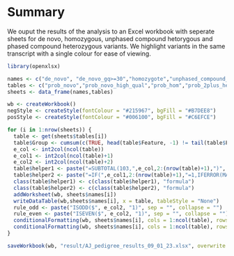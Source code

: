 # Summary

We ouput the results of the analysis to an Excel workbook with seperate sheets for de novo, homozygous, unphased compound hetorygous and phased compound heterozygous variants. We highlight variants in the same transcript with a single colour for ease of viewing.

```r
library(openxlsx)

names <- c("de_novo", "de_novo_gq>=30","homozygote","unphased_compound_heterozygote","phased_compound_heterozygote","chrX","ukpanelapp_green","aupanelapp","all_variants")
tables <- c("prob_novo","prob_novo_high_qual","prob_hom","prob_2plus_het2","prob_comp_het2","prob_X","refseq_green","refseq_au","refseq5")
sheets <- data_frame(names,tables)

wb <- createWorkbook()
negStyle <- createStyle(fontColour = "#215967", bgFill = "#B7DEE8")
posStyle <- createStyle(fontColour = "#006100", bgFill = "#C6EFCE")

for (i in 1:nrow(sheets)) {
  table <- get(sheets$tables[i])
  table$Group <- cumsum(c(TRUE, head(table$Feature, -1) != tail(table$Feature, -1)))
  e_col <- int2col(ncol(table))
  e_col1 <- int2col(ncol(table)+1)
  e_col2 <- int2col(ncol(table)+2)
  table$helper1 <- paste("=SUBTOTAL(103,",e_col,2:(nrow(table)+1),")", sep = "")
  table$helper2 <- paste("=IF(",e_col1,2:(nrow(table)+1),"=1,IFERROR(MAX($",e_col2,"$1:",e_col2,1:nrow(table),")+(COUNTIFS($",e_col,"$1:",e_col,1:nrow(table),",",e_col,2:(nrow(table)+1),",","$",e_col1,"$1:",e_col1,1:nrow(table),",1)=0),1),\"\")", sep = "")
  class(table$helper1) <- c(class(table$helper1), "formula")
  class(table$helper2) <- c(class(table$helper2), "formula")
  addWorksheet(wb, sheets$names[i])
  writeDataTable(wb,sheets$names[i], x = table, tableStyle = "None")
  rule_odd <- paste("ISODD($", e_col2, "1)", sep = "", collapse = "")
  rule_even <- paste("ISEVEN($", e_col2, "1)", sep = "", collapse = "")
  conditionalFormatting(wb, sheets$names[i], cols = 1:ncol(table), rows = 1:(nrow(table)+1), rule = rule_odd, style = negStyle)
  conditionalFormatting(wb, sheets$names[i], cols = 1:ncol(table), rows = 1:(nrow(table)+1), rule = rule_even, style = posStyle)
}

saveWorkbook(wb, "result/AJ_pedigree_results_09_01_23.xlsx", overwrite = TRUE)
```
